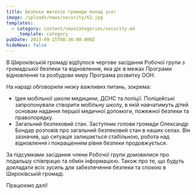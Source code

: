 ```yaml
---
title: Безпека жителів громади понад усе!
image: /uploads/news/security/62.jpg
templates:
  - category: content/newsCategories/security.md
    _template: category
pubDate: 2023-09-15T08:36:00.000Z
hideNews: false
---
```


В Широківській громаді відбулося чергове засідання Робочої групи з громадської безпеки та відновлення, яка діє в межах Програми відновлення та розбудови миру Програма розвитку ООН. 

На нараді обговорили низку важливих питань, зокрема:

* Ідея мобільної школи медицини, ДСНС та поліції. Поліцейські запропонували створити мобільну школу, в якій навчатимуть дітей основам надання першої медичної допомоги, пожежної безпеки та правопорядку. 
* Загальний безпековий стан. Заступник голови громади Олександр Бондар розповів про загальний безпековий стан в наших селах. Він зазначив, що ситуація залишається стабільною, робота над відновлення і покращенням рівня безпеки продовжується. 

За підсумками засідання члени Робочої групи домовилися про подальшу співпрацю та обмін інформацією. Також про те, що будуть докладати всіх зусиль для забезпечення безпеки та спокою в Широківській громаді.

Працюємо далі!



